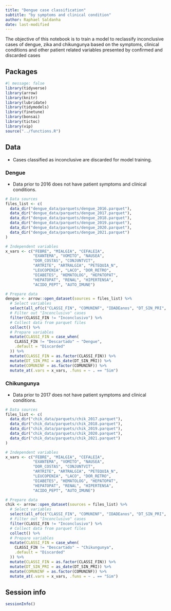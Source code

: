 ```yaml
---
title: "Dengue case classification"
subtitle: "by symptoms and clinical condition"
author: Raphael Saldanha
date: last-modified
---
```


The objective of this notebook is to train a model to reclassify inconclusive cases of dengue, zika and chikungunya based on the symptoms, clinical conditions and other patient related variables presented by confirmed and discarded cases

## Packages

```r
#| message: false
library(tidyverse)
library(arrow)
library(knitr)
library(lubridate)
library(tidymodels)
library(finetune)
library(bonsai)
library(tictoc)
library(vip)
source("../functions.R")
```

## Data

-   Cases classified as inconclusive are discarded for model training.

### Dengue

-   Data prior to 2016 does not have patient symptoms and clinical conditions.

```r
# Data sources
files_list <- c(
  data_dir("dengue_data/parquets/dengue_2016.parquet"),
  data_dir("dengue_data/parquets/dengue_2017.parquet"),
  data_dir("dengue_data/parquets/dengue_2018.parquet"),
  data_dir("dengue_data/parquets/dengue_2019.parquet"),
  data_dir("dengue_data/parquets/dengue_2020.parquet"),
  data_dir("dengue_data/parquets/dengue_2021.parquet")
)

# Independent variables
x_vars <- c("FEBRE", "MIALGIA", "CEFALEIA", 
            "EXANTEMA", "VOMITO", "NAUSEA", 
            "DOR_COSTAS", "CONJUNTVIT", 
            "ARTRITE", "ARTRALGIA", "PETEQUIA_N", 
            "LEUCOPENIA", "LACO", "DOR_RETRO", 
            "DIABETES", "HEMATOLOG", "HEPATOPAT", 
            "HEPATOPAT", "RENAL", "HIPERTENSA",
            "ACIDO_PEPT", "AUTO_IMUNE")

# Prepare data
dengue <- arrow::open_dataset(sources = files_list) %>%
  # Select variables
  select(all_of(c("CLASSI_FIN", "COMUNINF", "IDADEanos", "DT_SIN_PRI", x_vars))) %>%
  # Filter out "Inconclusivo" cases
  filter(CLASSI_FIN != "Inconclusivo") %>%
  # Collect data from parquet files
  collect() %>%
  # Prepare variables
  mutate(CLASSI_FIN = case_when(
    CLASSI_FIN != "Descartado" ~ "Dengue",
    .default = "Discarded"
  )) %>%
  mutate(CLASSI_FIN = as.factor(CLASSI_FIN)) %>%
  mutate(DT_SIN_PRI = as_date(DT_SIN_PRI)) %>%
  mutate(COMUNINF = as.factor(COMUNINF)) %>%
  mutate_at(.vars = x_vars, .funs = ~ . == "Sim") 
```


### Chikungunya

-   Data prior to 2017 does not have patient symptoms and clinical conditions.

```r
# Data sources
files_list <- c(
  data_dir("chik_data/parquets/chik_2017.parquet"),
  data_dir("chik_data/parquets/chik_2018.parquet"),
  data_dir("chik_data/parquets/chik_2019.parquet"),
  data_dir("chik_data/parquets/chik_2020.parquet"),
  data_dir("chik_data/parquets/chik_2021.parquet")
)

# Independent variables
x_vars <- c("FEBRE", "MIALGIA", "CEFALEIA", 
            "EXANTEMA", "VOMITO", "NAUSEA", 
            "DOR_COSTAS", "CONJUNTVIT", 
            "ARTRITE", "ARTRALGIA", "PETEQUIA_N", 
            "LEUCOPENIA", "LACO", "DOR_RETRO", 
            "DIABETES", "HEMATOLOG", "HEPATOPAT", 
            "HEPATOPAT", "RENAL", "HIPERTENSA",
            "ACIDO_PEPT", "AUTO_IMUNE")

# Prepare data
chik <- arrow::open_dataset(sources = files_list) %>%
  # Select variables
  select(all_of(c("CLASSI_FIN", "COMUNINF", "IDADEanos", "DT_SIN_PRI", x_vars))) %>%
  # Filter out "Inconclusivo" cases
  filter(CLASSI_FIN != "Inconclusivo") %>%
  # Collect data from parquet files
  collect() %>%
  # Prepare variables
  mutate(CLASSI_FIN = case_when(
    CLASSI_FIN != "Descartado" ~ "Chikungunya",
    .default = "Discarded"
  )) %>%
  mutate(CLASSI_FIN = as.factor(CLASSI_FIN)) %>%
  mutate(DT_SIN_PRI = as_date(DT_SIN_PRI)) %>%
  mutate(COMUNINF = as.factor(COMUNINF)) %>%
  mutate_at(.vars = x_vars, .funs = ~ . == "Sim") 
```



## Session info

```r
sessionInfo()
```
